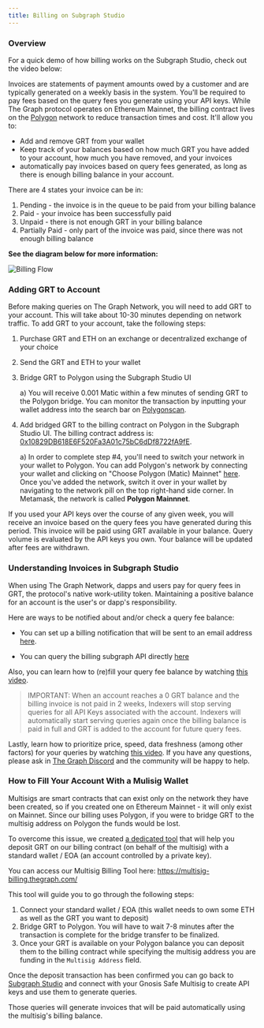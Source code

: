 ```yaml
---
title: Billing on Subgraph Studio
---
```


### Overview

For a quick demo of how billing works on the Subgraph Studio, check out the video below:

<VideoEmbed youtube="UrfIpm-Vlgs" />

Invoices are statements of payment amounts owed by a customer and are typically generated on a weekly basis in the system. You'll be required to pay fees based on the query fees you generate using your API keys. While The Graph protocol operates on Ethereum Mainnet, the billing contract lives on the [Polygon](https://polygon.technology/) network to reduce transaction times and cost. It'll allow you to:

- Add and remove GRT from your wallet
- Keep track of your balances based on how much GRT you have added to your account, how much you have removed, and your invoices
- automatically pay invoices based on query fees generated, as long as there is enough billing balance in your account.

There are 4 states your invoice can be in:

1. Pending - the invoice is in the queue to be paid from your billing balance
2. Paid - your invoice has been successfully paid
3. Unpaid - there is not enough GRT in your billing balance
4. Partially Paid - only part of the invoice was paid, since there was not enough billing balance

**See the diagram below for more information:**

![Billing Flow](/img/billing-flow.png)

### Adding GRT to Account

Before making queries on The Graph Network, you will need to add GRT to your account. This will take about 10-30 minutes depending on network traffic. To add GRT to your account, take the following steps:

1. Purchase GRT and ETH on an exchange or decentralized exchange of your choice
2. Send the GRT and ETH to your wallet
3. Bridge GRT to Polygon using the Subgraph Studio UI

   a) You will receive 0.001 Matic within a few minutes of sending GRT to the Polygon bridge. You can monitor the transaction by inputting your wallet address into the search bar on [Polygonscan](https://polygonscan.com/).

4. Add bridged GRT to the billing contract on Polygon in the Subgraph Studio UI. The billing contract address is: [0x10829DB618E6F520Fa3A01c75bC6dDf8722fA9fE](https://polygonscan.com/address/0x10829DB618E6F520Fa3A01c75bC6dDf8722fA9fE).

   a) In order to complete step #4, you'll need to switch your network in your wallet to Polygon. You can add Polygon's network by connecting your wallet and clicking on "Choose Polygon (Matic) Mainnet" [here](https://chainlist.org/). Once you've added the network, switch it over in your wallet by navigating to the network pill on the top right-hand side corner. In Metamask, the network is called **Polygon Mainnnet**.

If you used your API keys over the course of any given week, you will receive an invoice based on the query fees you have generated during this period. This invoice will be paid using GRT available in your balance. Query volume is evaluated by the API keys you own. Your balance will be updated after fees are withdrawn.

### Understanding Invoices in Subgraph Studio

When using The Graph Network, dapps and users pay for query fees in GRT, the protocol's native work-utility token. Maintaining a positive balance for an account is the user's or dapp's responsibility.

Here are ways to be notified about and/or check a query fee balance:

- You can set up a billing notification that will be sent to an email address [here](https://thegraph.com/studio/settings/).

- You can query the billing subgraph API directly [here](https://thegraph.com/hosted-service/subgraph/graphprotocol/billing)

Also, you can learn how to (re)fill your query fee balance by watching [this video](https://www.loom.com/share/a81de6ef11d64c62872ea210c58c6af5).

> IMPORTANT: When an account reaches a 0 GRT balance and the billing invoice is not paid in 2 weeks, Indexers will stop serving queries for all API Keys associated with the account. Indexers will automatically start serving queries again once the billing balance is paid in full and GRT is added to the account for future query fees.

Lastly, learn how to prioritize price, speed, data freshness (among other factors) for your queries by watching [this video](https://www.loom.com/share/b5fc533e48584cb694017392c80c75e0). If you have any questions, please ask in [The Graph Discord](https://discord.gg/fjDWCTZE) and the community will be happy to help.

### How to Fill Your Account With a Mulisig Wallet

Multisigs are smart contracts that can exist only on the network they have been created, so if you created one on Ethereum Mainnet - it will only exist on Mainnet. Since our billing uses Polygon, if you were to bridge GRT to the multisig address on Polygon the funds would be lost.

To overcome this issue, we created [a dedicated tool](https://multisig-billing.thegraph.com/) that will help you deposit GRT on our billing contract (on behalf of the multisig) with a standard wallet / EOA (an account controlled by a private key).

You can access our Multisig Billing Tool here: https://multisig-billing.thegraph.com/

This tool will guide you to go through the following steps:

1. Connect your standard wallet / EOA (this wallet needs to own some ETH as well as the GRT you want to deposit)
2. Bridge GRT to Polygon. You will have to wait 7-8 minutes after the transaction is complete for the bridge transfer to be finalized.
3. Once your GRT is available on your Polygon balance you can deposit them to the billing contract while specifying the multisig address you are funding in the `Multisig Address` field.

Once the deposit transaction has been confirmed you can go back to [Subgraph Studio](https://thegraph.com/studio/) and connect with your Gnosis Safe Multisig to create API keys and use them to generate queries.

Those queries will generate invoices that will be paid automatically using the multisig's billing balance.
